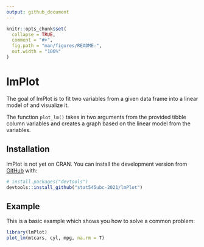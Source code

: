```yaml
---
output: github_document
---
```


<!-- README.md is generated from README.Rmd. Please edit that file -->

```r
knitr::opts_chunk$set(
  collapse = TRUE,
  comment = "#>",
  fig.path = "man/figures/README-",
  out.width = "100%"
)
```

# lmPlot

<!-- badges: start -->
<!-- badges: end -->

The goal of lmPlot is to fit two variables from a given data frame into a linear model of and visualize it.

The function `plot_lm()` takes in two arguments from the provided tibble column variables and creates a graph based on the linear model from the variables. 

## Installation

lmPlot is not yet on CRAN. You can install the development version from [GitHub](https://github.com/) with:

``` r
# install.packages("devtools")
devtools::install_github("stat545ubc-2021/lmPlot")
```
## Example

This is a basic example which shows you how to solve a common problem:

```r
library(lmPlot)
plot_lm(mtcars, cyl, mpg, na.rm = T)
```
